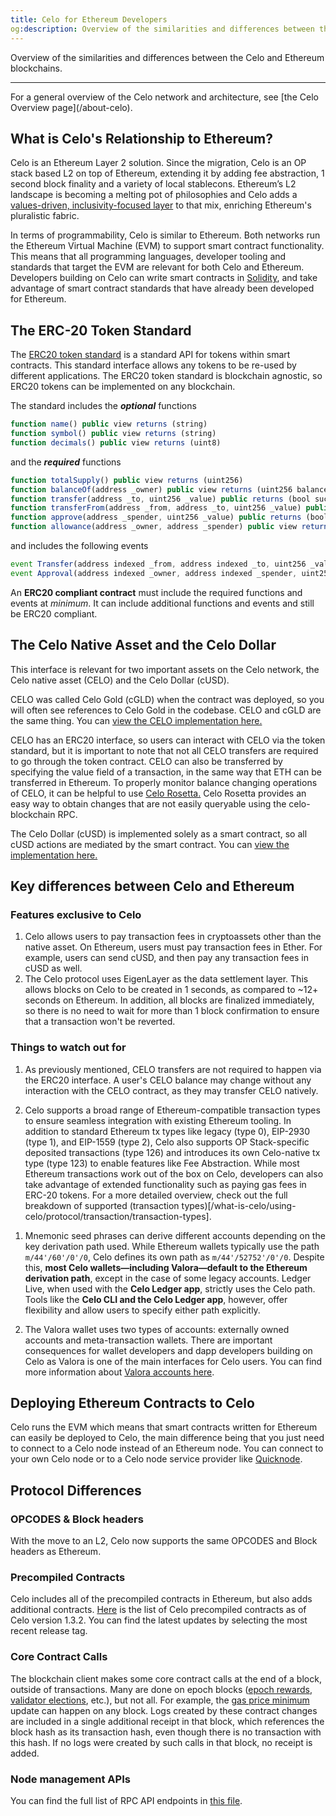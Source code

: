 ```yaml
---
title: Celo for Ethereum Developers
og:description: Overview of the similarities and differences between the Celo and Ethereum blockchains.
---
```


Overview of the similarities and differences between the Celo and Ethereum blockchains.

---

<Tip>
For a general overview of the Celo network and architecture, see [the Celo Overview page](/about-celo).
</Tip>

## What is Celo's Relationship to Ethereum?

Celo is an Ethereum Layer 2 solution. Since the migration, Celo is an OP stack based L2 on top of Ethereum, extending it by adding fee abstraction, 1 second block finality and a variety of local stablecons. Ethereum’s L2 landscape is becoming a melting pot of philosophies and Celo adds a [values-driven, inclusivity-focused layer](https://app.t2.world/article/cm1eqxyh8151217321mcesuw528v) to that mix, enriching Ethereum's pluralistic fabric. 

In terms of programmability, Celo is similar to Ethereum. Both networks run the Ethereum Virtual Machine (EVM) to support smart contract functionality.
This means that all programming languages, developer tooling and standards that target the EVM are relevant for both Celo and Ethereum.
Developers building on Celo can write smart contracts in [Solidity](https://solidity.readthedocs.io/en/latest/), and
take advantage of smart contract standards that have already been developed for Ethereum.

## The ERC-20 Token Standard

The [ERC20 token standard](https://eips.ethereum.org/EIPS/eip-20) is a standard API for tokens within smart contracts.
This standard interface allows any tokens to be re-used by different applications.
The ERC20 token standard is blockchain agnostic, so ERC20 tokens can be implemented on any blockchain.

The standard includes the **_optional_** functions

```javascript
function name() public view returns (string)
function symbol() public view returns (string)
function decimals() public view returns (uint8)
```

and the **_required_** functions

```javascript
function totalSupply() public view returns (uint256)
function balanceOf(address _owner) public view returns (uint256 balance)
function transfer(address _to, uint256 _value) public returns (bool success)
function transferFrom(address _from, address _to, uint256 _value) public returns (bool success)
function approve(address _spender, uint256 _value) public returns (bool success)
function allowance(address _owner, address _spender) public view returns (uint256 remaining)
```

and includes the following events

```js
event Transfer(address indexed _from, address indexed _to, uint256 _value)
event Approval(address indexed _owner, address indexed _spender, uint256 _value)
```

An **ERC20 compliant contract** must include the required functions and events at _minimum_.
It can include additional functions and events and still be ERC20 compliant.

## The Celo Native Asset and the Celo Dollar

This interface is relevant for two important assets on the Celo network, the Celo native asset (CELO) and the Celo Dollar (cUSD).

CELO was called Celo Gold (cGLD) when the contract was deployed, so you will often see references to Celo Gold in the codebase.
CELO and cGLD are the same thing. You can [view the CELO implementation here.](https://celo.blockscout.com/address/0x8dd4f800851db9dc219fdfaeb82f8d69e2b13582/contracts)

CELO has an ERC20 interface, so users can interact with CELO via the token standard, but it is important to note that not all CELO transfers are required to go through the token contract.
CELO can also be transferred by specifying the value field of a transaction, in the same way that ETH can be transferred in Ethereum.
To properly monitor balance changing operations of CELO, it can be helpful to use [Celo Rosetta.](https://github.com/celo-org/rosetta)
Celo Rosetta provides an easy way to obtain changes that are not easily queryable using the celo-blockchain RPC.

The Celo Dollar (cUSD) is implemented solely as a smart contract, so all cUSD actions are mediated by the smart contract.
You can [view the implementation here.](https://celo.blockscout.com/address/0xaa933baf03cfc55b8e4e0d7de479bcc12f189352/contracts)

## Key differences between Celo and Ethereum

### Features exclusive to Celo

1.  Celo allows users to pay transaction fees in cryptoassets other than the native asset. On Ethereum, users must pay transaction fees in Ether. For example, users can send cUSD, and then pay any transaction fees in cUSD as well.
2.  The Celo protocol uses EigenLayer as the data settlement layer. This allows blocks on Celo to be created in 1 seconds, as compared to ~12+ seconds on Ethereum. In addition, all blocks are finalized immediately, so there is no need to wait for more than 1 block confirmation to ensure that a transaction won't be reverted.

### Things to watch out for

1.  As previously mentioned, CELO transfers are not required to happen via the ERC20 interface. A user's CELO balance may change without any interaction with the CELO contract, as they may transfer CELO natively.

2.  Celo supports a broad range of Ethereum-compatible transaction types to ensure seamless integration with existing Ethereum tooling. In addition to standard Ethereum tx types like legacy (type 0), EIP-2930 (type 1), and EIP-1559 (type 2), Celo also supports OP Stack-specific deposited transactions (type 126) and introduces its own Celo-native tx type (type 123) to enable features like Fee Abstraction. While most Ethereum transactions work out of the box on Celo, developers can also take advantage of extended functionality such as paying gas fees in ERC-20 tokens.  For a more detailed overview, check out the full breakdown of supported (transaction types)[/what-is-celo/using-celo/protocol/transaction/transaction-types].

1)  Mnemonic seed phrases can derive different accounts depending on the key derivation path used. While Ethereum wallets typically use the path `m/44'/60'/0'/0`, Celo defines its own path as `m/44'/52752'/0'/0`. Despite this, **most Celo wallets—including Valora—default to the Ethereum derivation path**, except in the case of some legacy accounts. Ledger Live, when used with the **Celo Ledger app**, strictly uses the Celo path. Tools like the **Celo CLI and the Celo Ledger app**, however, offer flexibility and allow users to specify either path explicitly.

2)  The Valora wallet uses two types of accounts: externally owned accounts and meta-transaction wallets. There are important consequences for wallet developers and dapp developers building on Celo as Valora is one of the main interfaces for Celo users. You can find more information about [Valora accounts here](/legacy/protocol/identity/smart-contract-accounts).

## Deploying Ethereum Contracts to Celo

Celo runs the EVM which means that smart contracts written for Ethereum can easily be deployed to Celo, the main difference being that you just need to connect to a Celo node instead of an Ethereum node. You can connect to your own Celo node or to a Celo node service provider like [Quicknode](https://www.quicknode.com/chains/celo).

## Protocol Differences

### OPCODES & Block headers

With the move to an L2, Celo now supports the same OPCODES and Block headers as Ethereum.

### Precompiled Contracts

Celo includes all of the precompiled contracts in Ethereum, but also adds additional contracts. [Here](https://github.com/celo-org/celo-blockchain/blob/v1.3.2/core/vm/contracts.go#L157) is the list of Celo precompiled contracts as of Celo version 1.3.2. You can find the latest updates by selecting the most recent release tag.

### Core Contract Calls

The blockchain client makes some core contract calls at the end of a block, outside of transactions. Many are done on epoch blocks ([epoch rewards](/legacy/protocol/pos/epoch-rewards), [validator elections](/legacy/protocol/pos/validator-elections), etc.), but not all. For example, the [gas price minimum](/legacy/protocol/transaction/gas-pricing) update can happen on any block.
Logs created by these contract changes are included in a single additional receipt in that block, which references the block hash as its transaction hash, even though there is no transaction with this hash. If no logs were created by such calls in that block, no receipt is added.

### Node management APIs

You can find the full list of RPC API endpoints in [this file](https://github.com/celo-org/op-geth/blob/celo-rebase-12/internal/web3ext/web3ext.go).